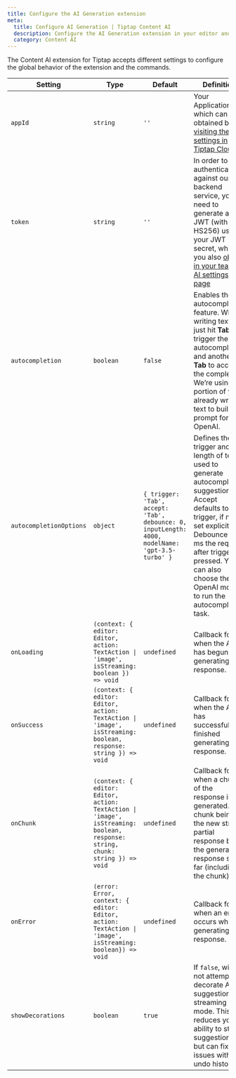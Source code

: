 ```yaml
---
title: Configure the AI Generation extension
meta:
  title: Configure AI Generation | Tiptap Content AI
  description: Configure the AI Generation extension in your editor and learn more about all the options possible with AI.
  category: Content AI
---
```


The Content AI extension for Tiptap accepts different settings to configure the global behavior of the extension and the commands.

| Setting                 | Type                                                                                                                          | Default                                                                                         | Definition                                                                                                                                                                                                                                                   |
|-------------------------|-------------------------------------------------------------------------------------------------------------------------------|-------------------------------------------------------------------------------------------------|--------------------------------------------------------------------------------------------------------------------------------------------------------------------------------------------------------------------------------------------------------------|
| `appId`                 | `string`                                                                                                                      | `''`                                                                                            | Your Application ID which can be obtained by [visiting the AI settings in Tiptap Cloud](https://collab.tiptap.dev/ai-settings)                                                                                                                               |
| `token`                 | `string`                                                                                                                      | `''`                                                                                            | In order to authenticate against our AI backend service, you’ll need to generate a JWT (with HS256) using your JWT secret, which you also [obtain in your team’s AI settings page](https://cloud.tiptap.dev/ai-settings)                                     |
| `autocompletion`        | `boolean`                                                                                                                     | `false`                                                                                         | Enables the autocompletion feature. When writing text, just hit **Tab** to trigger the autocompletion and another **Tab** to accept the completion. We’re using a portion of your already written text to build a prompt for OpenAI.                         |
| `autocompletionOptions` | `object`                                                                                                                      | `{ trigger: 'Tab', accept: 'Tab', debounce: 0, inputLength: 4000, modelName: 'gpt-3.5-turbo' }` | Defines the trigger and length of text used to generate autocompletion suggestion. Accept defaults to trigger, if not set explicitly. Debounce in ms the request after trigger pressed. You can also choose the OpenAI model to run the autocompletion task. |
| `onLoading`             | `(context: { editor: Editor, action: TextAction \| 'image', isStreaming: boolean }) => void`                                  | `undefined`                                                                                     | Callback for when the AI has begun generating a response.                                                                                                                                                                                                    |
| `onSuccess`             | `(context: { editor: Editor, action: TextAction \| 'image', isStreaming: boolean, response: string }) => void`                | `undefined`                                                                                     | Callback for when the AI has successfully finished generating a response.                                                                                                                                                                                    |
| `onChunk`               | `(context: { editor: Editor, action: TextAction \| 'image', isStreaming: boolean, response: string, chunk: string }) => void` | `undefined`                                                                                     | Callback for when a chunk of the response is generated. chunk being the new string partial response being the generated response so far (including the chunk)                                                                                                |
| `onError`               | `(error: Error, context: { editor: Editor, action: TextAction \| 'image', isStreaming: boolean}) => void`                     | `undefined`                                                                                     | Callback for when an error occurs while generating a response.                                                                                                                                                                                               |
| `showDecorations`       | `boolean`                                                                                                                     | `true`                                                                                          | If `false`, will not attempt to decorate AI suggestions in streaming mode. This reduces your ability to style suggestions but can fix issues with undo history                                                                                               |
